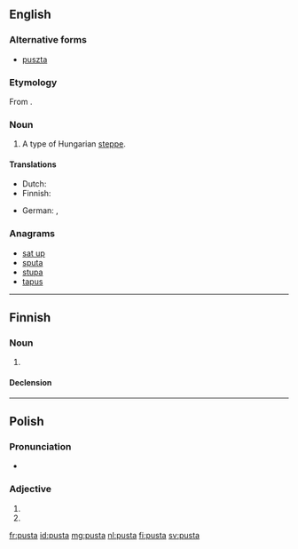 ==English==
{{wikipedia|puszta}}

===Alternative forms===
* [[puszta]]

{{rfp|lang=en}}

===Etymology===
From {{etyl|hu|en}} {{term|puszta|lang=hu}}.

===Noun===
{{en-noun}}

# A type of Hungarian [[steppe]].

====Translations====
{{trans-top|Hungarian steppe}}
* Dutch: {{t-|nl|poesta|f}}
* Finnish: {{t+|fi|pusta}}
{{trans-mid}}
* German: {{t-|de|Puszta|f}}, {{qualifier|obsolete}} {{t-|de|Pußta|f}}
{{trans-bottom}}

===Anagrams===
* [[sat up#English|sat up]]
* [[sputa#English|sputa]]
* [[stupa#English|stupa]]
* [[tapus#English|tapus]]

----

==Finnish==

===Noun===
{{fi-noun}}

# {{l|en|pusta}}

====Declension====
{{fi-decl-koira|pust}}

----

==Polish==

===Pronunciation===
* {{IPA|lang=pl|/ˈpusta/}}

===Adjective===
{{head|pl|adjective form}}

# {{inflection of|lang=pl|pusty||f|nom|s}}
# {{inflection of|lang=pl|pusty||f|voc|s}}

[[fr:pusta]]
[[id:pusta]]
[[mg:pusta]]
[[nl:pusta]]
[[fi:pusta]]
[[sv:pusta]]